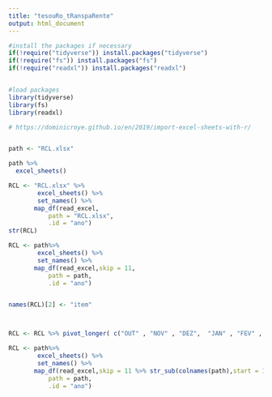 ```yaml
---
title: "tesouRo_tRanspaRente"
output: html_document
---
```


```r
#install the packages if necessary
if(!require("tidyverse")) install.packages("tidyverse")
if(!require("fs")) install.packages("fs")
if(!require("readxl")) install.packages("readxl")


#load packages
library(tidyverse)
library(fs)
library(readxl)
```

```r

# https://dominicroye.github.io/en/2019/import-excel-sheets-with-r/


path <- "RCL.xlsx"

path %>%
  excel_sheets()
```

```r
RCL <- "RCL.xlsx" %>%
        excel_sheets() %>%
        set_names() %>%
       map_df(read_excel,
           path = "RCL.xlsx",
           .id = "ano")
str(RCL)
```
```r
RCL <- path%>%
        excel_sheets() %>%
        set_names() %>%
       map_df(read_excel,skip = 11,
           path = path,
           .id = "ano")


names(RCL)[2] <- "item"



RCL <- RCL %>% pivot_longer( c("OUT" , "NOV" , "DEZ",  "JAN" , "FEV" , "MAR"  ,"ABR" , "MAI" , "JUN"  ,"JUL" , "AGO" , "SET" ),names_to = "mes", values_to = "saldo")

```


```r
RCL <- path%>%
        excel_sheets() %>%
        set_names() %>%
       map_df(read_excel,skip = 11 %>% str_sub(colnames(path),start = 1L, end= 3L),
           path = path,
           .id = "ano")

```

